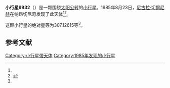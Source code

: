 {{Infobox planet
| bgcolour = #FFFFC0
| name = 9932 Kopylov
| symbol = 
| image = 
| caption = 
| discovery = yes
| discovery_ref = 
| discoverer = [[尼古拉·切爾尼赫|尼古拉·切爾尼赫]]
| discovery_site = [[纳昂切尼奇|纳昂切尼奇]] 
| discovered = 1985年8月23日
| designations = yes
| mp_name = 
| named_after = 
| alt_names = 1985 QP5/ 1965 UL2 / 1989 TY13
| mp_category = [[主带小行星|主带小行星]]
| orbit_ref = <ref name="a">[http://ssd.jpl.nasa.gov/sbdb.cgi?sstr=9932 9932 Kopylov] {{Wayback|url=http://ssd.jpl.nasa.gov/sbdb.cgi?sstr=9932 |date=20140822035209 }}，小行星數據庫瀏覽器（JPL Small-Body Database Browser）－[[美国国家航空航天局|美国国家航空航天局]]喷气推进实验室</ref>
| epoch = 2456400.5 (2013年4月18日更新)
| aphelion = {{convert|2.7941121|AU|km|3|abbr=on|lk=out}}
| perihelion = {{convert|2.3107687|AU|km|3|abbr=on}}
| semimajor = {{convert|2.5524404|AU|km|3|abbr=on}}
| eccentricity = 0.0946826
| period = 1489.470314 [[日|日]]<br />4.08[[儒略年|儒略年]]
| avg_speed = 
| inclination = 14.16882
| asc_node = 358.20419
| mean_anomaly = 
| arg_peri = 307.12615
| satellites = 
| physical_characteristics = yes
| dimensions = 
| mass = 
| density = 
| surface_grav = 
| escape_velocity = 
| sidereal_day = 
| axial_tilt = 
| pole_ecliptic_lat = 
| pole_ecliptic_lon = 
| albedo = 
| temperatures= 
| temp_name1 = 
| mean_temp_1 = 
| max_temp_1 = 
| temp_name2 = 
| max_temp_2 = 
| spectral_type = 
| abs_magnitude = 307.12615
}}

'''小行星9932'''（{{lang-en|9932 Kopylov}}）是一颗围绕[[太阳|太阳]][[公转|公转]]的[[小行星|小行星]]。1985年8月23日，[[尼古拉·切爾尼赫|尼古拉·切爾尼赫]]在纳昂切尼奇发现了此天体<ref name="a" /><ref>{{cite news|title=小行星列表|url=http://cfa-www.harvard.edu/iau/lists/NumberedMPs.txt|accessdate=2013-07-08|newspaper=哈佛大学|archive-date=2008-05-17|archive-url=https://web.archive.org/web/20080517010638/http://cfa-www.harvard.edu/iau/lists/NumberedMPs.txt|dead-url=no}}</ref>。

这颗小行星的[[绝对星等|绝对星等]]为307.12615等<ref name="a" />。

==参考文献==
{{reflist}}
{{Minor Planet Number|[[小行星9931|小行星9931]]|[[小行星9933|小行星9933]]}}

{{小天体}}

[[Category:小行星带天体|Category:小行星带天体]]
[[Category:1985年发现的小行星|Category:1985年发现的小行星]]

{{asteroid-stub}}